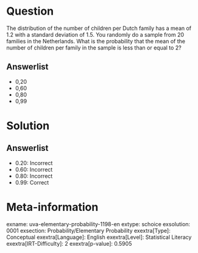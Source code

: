 Question
========

The distribution of the number of children per Dutch family has a mean of 1.2 with a standard deviation of 1.5. You randomly do a sample from 20 families in the Netherlands. What is the probability that the mean of the number of children per family in the sample is less than or equal to 2?

Answerlist
----------

* 0,20
* 0,60
* 0,80
* 0,99

Solution
========

Answerlist
----------

* 0.20: Incorrect
* 0.60: Incorrect
* 0.80: Incorrect
* 0.99: Correct

Meta-information
================
exname: uva-elementary-probability-1198-en
extype: schoice
exsolution: 0001
exsection: Probability/Elementary Probability
exextra[Type]: Conceptual
exextra[Language]: English
exextra[Level]: Statistical Literacy
exextra[IRT-Difficulty]: 2
exextra[p-value]: 0.5905

